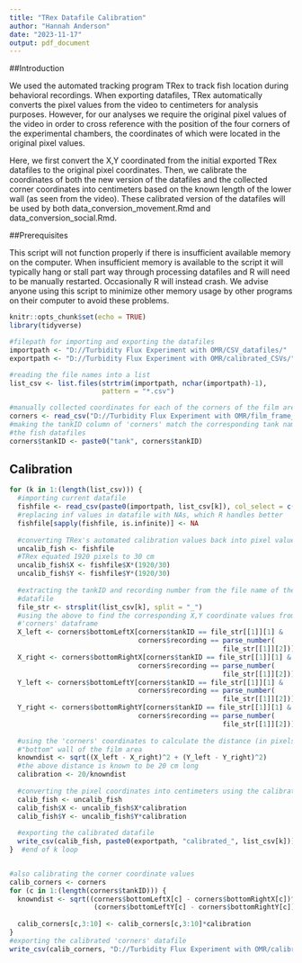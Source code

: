 ```yaml
---
title: "TRex Datafile Calibration"
author: "Hannah Anderson"
date: "2023-11-17"
output: pdf_document
---
```


##Introduction

We used the automated tracking program TRex to track fish location during
behavioral recordings. When exporting datafiles, TRex automatically converts the
pixel values from the video to centimeters for analysis purposes. However,
for our analyses we require the original pixel values of the video in order to
cross reference with the position of the four corners of the experimental
chambers, the coordinates of which were located in the original pixel values.

Here, we first convert the X,Y coordinated from the initial exported TRex
datafiles to the original pixel coordinates. Then, we calibrate the coordinates
of both the new version of the datafiles and the collected corner coordinates
into centimeters based on the known length of the lower wall (as seen from the
video). These calibrated version of the datafiles will be used by both
data_conversion_movement.Rmd and data_conversion_social.Rmd.


##Prerequisites

This script will not function properly if there is insufficient available
memory on the computer. When insufficient memory is available to the script it
will typically hang or stall part way through processing datafiles and R will
need to be manually restarted. Occasionally R will instead crash. We advise
anyone using this script to minimize other memory usage by other programs on
their computer to avoid these problems.

```r
knitr::opts_chunk$set(echo = TRUE)
library(tidyverse)

#filepath for importing and exporting the datafiles
importpath <- "D://Turbidity Flux Experiment with OMR/CSV_datafiles/"
exportpath <- "D://Turbidity Flux Experiment with OMR/calibrated_CSVs/"

#reading the file names into a list
list_csv <- list.files(strtrim(importpath, nchar(importpath)-1),
                       pattern = "*.csv")

#manually collected coordinates for each of the corners of the film area in pixels
corners <- read_csv("D://Turbidity Flux Experiment with OMR/film_frame_coordinates.csv")
#making the tankID column of 'corners' match the corresponding tank names from
#the fish datafiles
corners$tankID <- paste0("tank", corners$tankID)
```


## Calibration

```r
for (k in 1:(length(list_csv))) {
  #importing current datafile
  fishfile <- read_csv(paste0(importpath, list_csv[k]), col_select = c(3:4, 6:8))
  #replacing inf values in datafile with NAs, which R handles better
  fishfile[sapply(fishfile, is.infinite)] <- NA
  
  #converting TRex's automated calibration values back into pixel values
  uncalib_fish <- fishfile
  #TRex equated 1920 pixels to 30 cm
  uncalib_fish$X <- fishfile$X*(1920/30)
  uncalib_fish$Y <- fishfile$Y*(1920/30)
  
  #extracting the tankID and recording number from the file name of the current
  #datafile
  file_str <- strsplit(list_csv[k], split = "_")
  #using the above to find the corresponding X,Y coordinate values from the
  #'corners' dataframe
  X_left <- corners$bottomLeftX[corners$tankID == file_str[[1]][1] &
                                corners$recording == parse_number(
                                                     file_str[[1]][2])]
  X_right <- corners$bottomRightX[corners$tankID == file_str[[1]][1] &
                                corners$recording == parse_number(
                                                     file_str[[1]][2])]
  Y_left <- corners$bottomLeftY[corners$tankID == file_str[[1]][1] &
                                corners$recording == parse_number(
                                                     file_str[[1]][2])]
  Y_right <- corners$bottomRightY[corners$tankID == file_str[[1]][1] &
                                corners$recording == parse_number(
                                                     file_str[[1]][2])]
  
  #using the 'corners' coordinates to calculate the distance (in pixels) of the
  #"bottom" wall of the film area
  knowndist <- sqrt((X_left - X_right)^2 + (Y_left - Y_right)^2)
  #the above distance is known to be 20 cm long
  calibration <- 20/knowndist
  
  #converting the pixel coordinates into centimeters using the calibration value
  calib_fish <- uncalib_fish
  calib_fish$X <- uncalib_fish$X*calibration
  calib_fish$Y <- uncalib_fish$Y*calibration
  
  #exporting the calibrated datafile
  write_csv(calib_fish, paste0(exportpath, "calibrated_", list_csv[k]))
}  #end of k loop


#also calibrating the corner coordinate values
calib_corners <- corners
for (c in 1:(length(corners$tankID))) {
  knowndist <- sqrt((corners$bottomLeftX[c] - corners$bottomRightX[c])^2 +
                     (corners$bottomLeftY[c] - corners$bottomRightY[c])^2)
  
  calib_corners[c,3:10] <- calib_corners[c,3:10]*calibration
}
#exporting the calibrated 'corners' datafile
write_csv(calib_corners, "D://Turbidity Flux Experiment with OMR/calibrated_corner_coordinates.csv")
```